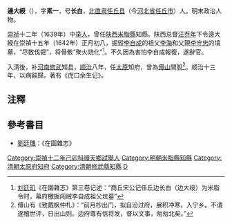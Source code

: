 '''邊大綬'''（{{bd|?||?||}}），字'''素一'''，号'''长白'''，[[北直隶|北直隶]][[任丘县|任丘县]]（今[[河北省|河北省]][[任丘市|任丘市]]）人。明末政治人物。

[[崇祯|崇祯]]十二年（1639年）中[[举人|举人]]，曾任[[陕西|陕西]][[米脂縣|米脂縣]]知縣。陕西总督[[汪乔年|汪乔年]]下令邊大綬在崇禎十五年（1642年）正月初八，掘毀[[李自成|李自成]]的祖父[[李海|李海]]和父親[[李守忠|李守忠]]的墳墓，“尽数伐掘”，将骨骸“聚火烧化”<ref>[[刘廷玑|刘廷玑]]《在園雜志》第三卷记述：“商丘宋公记任丘边长白（边大绶）为米脂令时，幕府檄掘闯贼李自成祖父坟墓”</ref>。不久因為害怕李自成報復，遂辭官。

入清後，补[[河南|河南]][[修武|修武]]知县，[[顺治|顺治]]八年，任[[太原|太原]]知府，曾為[[傅山|傅山]]開脫<ref>傅山有《致戴枫仲札》：“前月杪出门，拟自汾过府，展积冲寒，入宁乡。不谓遂稽世评，日出山则。边府尊有信将发，督以文事，匆匆北矣。”</ref>。顺治十三年，以病辭歸。著有《虎口余生记》。

==注釋==
{{reflist|2}}

==參考書目==
*[[劉廷璣|劉廷璣]]：《在園雜志》 

{{明朝人物小作品}}
{{DEFAULTSORT:Bian邊}}
[[Category:崇禎十二年己卯科順天鄉試舉人|Category:崇禎十二年己卯科順天鄉試舉人]]
[[Category:明朝米脂縣知縣|Category:明朝米脂縣知縣]]
[[Category:清朝太原府知府|Category:清朝太原府知府]]
[[Category:清朝修武縣知縣|Category:清朝修武縣知縣]]
[[Category:任丘邊氏|D]]